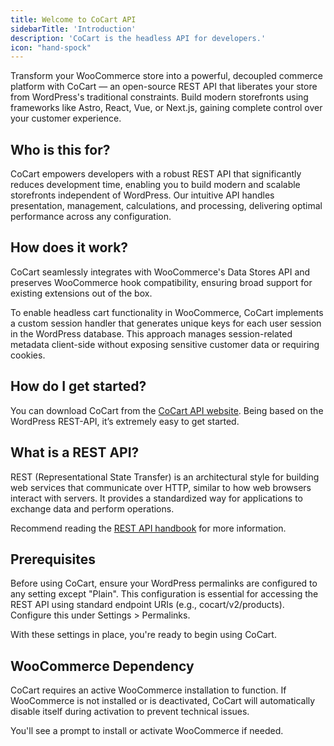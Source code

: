 ```yaml
---
title: Welcome to CoCart API
sidebarTitle: 'Introduction'
description: 'CoCart is the headless API for developers.'
icon: "hand-spock"
---
```


Transform your WooCommerce store into a powerful, decoupled commerce platform with CoCart — an open-source REST API that liberates your store from WordPress's traditional constraints. Build modern storefronts using frameworks like Astro, React, Vue, or Next.js, gaining complete control over your customer experience.

## Who is this for?

CoCart empowers developers with a robust REST API that significantly reduces development time, enabling you to build modern and scalable storefronts independent of WordPress. Our intuitive API handles presentation, management, calculations, and processing, delivering optimal performance across any configuration.

## How does it work?

CoCart seamlessly integrates with WooCommerce's Data Stores API and preserves WooCommerce hook compatibility, ensuring broad support for existing extensions out of the box.

To enable headless cart functionality in WooCommerce, CoCart implements a custom session handler that generates unique keys for each user session in the WordPress database. This approach manages session-related metadata client-side without exposing sensitive customer data or requiring cookies.

## How do I get started?

You can download CoCart from the [CoCart API website](https://cocartapi.com/download/?ref=mintlify). Being based on the WordPress REST-API, it’s extremely easy to get started.

## What is a REST API?

REST (Representational State Transfer) is an architectural style for building web services that communicate over HTTP, similar to how web browsers interact with servers. It provides a standardized way for applications to exchange data and perform operations.

Recommend reading the [REST API handbook](https://developer.wordpress.org/rest-api/) for more information.

## Prerequisites

Before using CoCart, ensure your WordPress permalinks are configured to any setting except "Plain". This configuration is essential for accessing the REST API using standard endpoint URIs (e.g., cocart/v2/products). Configure this under Settings > Permalinks.

<Card title="Upload Plugin" img="https://cocartapi.com/wp-content/uploads/2023/11/image-3.png">
</Card>

With these settings in place, you're ready to begin using CoCart.

## WooCommerce Dependency

CoCart requires an active WooCommerce installation to function. If WooCommerce is not installed or is deactivated, CoCart will automatically disable itself during activation to prevent technical issues.

You'll see a prompt to install or activate WooCommerce if needed.

<Card title="Upload Plugin" img="https://cocartapi.com/wp-content/uploads/2023/11/image-2.png">
</Card>
